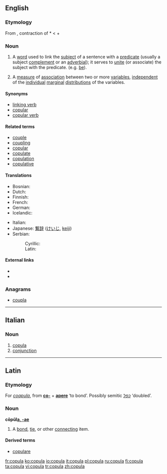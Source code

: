 {{wikipedia|copula}}
==English==

===Etymology===
From {{etyl|la}} {{term|lang=la|copula||bond, tie}}, contraction of *{{term|co-apula}} < {{term|co||together}} + {{term|apere||to join}}

===Noun===
{{en-noun}}

# {{grammar}} A [[word]] used to link the [[subject]] of a sentence with a [[predicate]] (usually a subject [[complement]] or an [[adverbial]]); it serves to [[unite]] (or associate) the subject with the predicate. (e.g. [[be]]).
# {{statistics}} A [[measure]] of [[association]] between two or more [[variable]]s, [[independent]] of the [[individual]] [[marginal]] [[distribution]]s of the variables.<!--This is encyclopedic: Sklar’s theorem states this is always possible, and if the marginal distributions are continuous, then the copula is unique. Basically, the copula density plots the quantiles of the variable against each other, and the copula C(x1,x2,&hellip;)=Integral from (0,0,0&hellip;) to (X1=x1,X2=x2,&hellip;) of the copula density. The copula is always a number between zero and one. If the marginals are Gaussian and you use a Gaussian copula, you get a correlation.-->

====Synonyms====
* [[linking verb]]
* [[copular]]
* [[copular verb]]

====Related terms====
* [[couple]]
* [[coupling]]
* [[copular]]
* [[copulate]]
* [[copulation]]
* [[copulative]]

====Translations====
{{trans-top|grammar: linking kind of word}}
* Bosnian: {{t-|bs|kopula|f}}
* Dutch: {{t+|nl|koppelwerkwoord|n}}
* Finnish: {{t-|fi|kopula}}
* French: {{t+|fr|copule|f}}
* German: {{t+|de|Kopula|n}}
* Icelandic: {{t-|is|tengisögn|f}}
{{trans-mid}}
* Italian: {{t+|it|copula|f}}
* Japanese: [[繋辞]] ([[けいじ]], [[keiji]])
* Serbian:
*: Cyrillic: {{t-|sr|копула|m|sc=Cyrl}}
*: Latin: {{t-|sr|kopula|m}}
{{trans-bottom}}

{{trans-top|statistics: measure of association}}
{{trans-mid}}
{{trans-bottom}}

====External links====
* {{R:Webster 1913}}
* {{R:Century 1911}}

===Anagrams===
* [[coupla]]

----

==Italian==

===Noun===
{{it-noun|copul|f|a|e}}

# [[copula#English|copula]]
# [[conjunction]]

----

==Latin==

===Etymology===
For ''[[coapula]]'', from '''[[co-]]''' + '''[[apere]]''' ‘to bond’. Possibly semitic ''[[כפל]]'' ‘doubled’.

===Noun===
'''cōpŭl[[Appendix:Latin first declension|a, -ae]]''' {{f}}

# A [[bond]], [[tie]], or other [[connect]]ing item.

====Derived terms====
* [[copulare]]

[[fr:copula]]
[[ko:copula]]
[[io:copula]]
[[it:copula]]
[[pl:copula]]
[[ru:copula]]
[[fi:copula]]
[[ta:copula]]
[[vi:copula]]
[[tr:copula]]
[[zh:copula]]